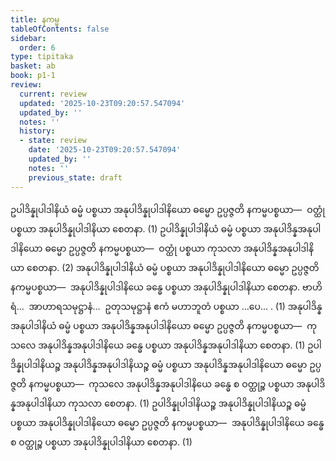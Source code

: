 ```yaml
---
title: နကမ္မ
tableOfContents: false
sidebar:
  order: 6
type: tipitaka
basket: ab
book: p1-1
review:
  current: review
  updated: '2025-10-23T09:20:57.547094'
  updated_by: ''
  notes: ''
  history:
  - state: review
    date: '2025-10-23T09:20:57.547094'
    updated_by: ''
    notes: ''
    previous_state: draft
---
```



<ReviewStatus review={frontmatter.review} showDetails={true} />

<HypothesisAnnotation frontmatter={frontmatter} />

<DynamicBreadcrumb />

<Division number="40" book="p1-1" e="ch" v="36" p="403">

<Paragraph number="2568" book="p1-1">
ဥပါဒိန္နုပါဒါနိယံ ဓမ္မံ ပစ္စယာ အနုပါဒိန္နုပါဒါနိယော ဓမ္မော ဥပ္ပဇ္ဇတိ နကမ္မပစ္စယာ—  ဝတ္ထုံ ပစ္စယာ အနုပါဒိန္နုပါဒါနိယာ စေတနာ. (1)
</Paragraph>

<Paragraph number="2569" book="p1-1">
ဥပါဒိန္နုပါဒါနိယံ ဓမ္မံ ပစ္စယာ အနုပါဒိန္နအနုပါဒါနိယော ဓမ္မော ဥပ္ပဇ္ဇတိ နကမ္မပစ္စယာ—  ဝတ္ထုံ ပစ္စယာ ကုသလာ အနုပါဒိန္နအနုပါဒါနိယာ စေတနာ. (2)
</Paragraph>

<Paragraph number="2570" book="p1-1">
အနုပါဒိန္နုပါဒါနိယံ ဓမ္မံ ပစ္စယာ အနုပါဒိန္နုပါဒါနိယော ဓမ္မော ဥပ္ပဇ္ဇတိ နကမ္မပစ္စယာ—  အနုပါဒိန္နုပါဒါနိယေ ခန္ဓေ ပစ္စယာ အနုပါဒိန္နုပါဒါနိယာ စေတနာ. ဗာဟိရံ…  အာဟာရသမုဋ္ဌာနံ…  ဥတုသမုဋ္ဌာနံ ဧကံ မဟာဘူတံ ပစ္စယာ …ပေ… . (1)
</Paragraph>

<Paragraph number="2571" book="p1-1">
အနုပါဒိန္နအနုပါဒါနိယံ ဓမ္မံ ပစ္စယာ အနုပါဒိန္နအနုပါဒါနိယော ဓမ္မော ဥပ္ပဇ္ဇတိ နကမ္မပစ္စယာ—  ကုသလေ အနုပါဒိန္နအနုပါဒါနိယေ ခန္ဓေ ပစ္စယာ အနုပါဒိန္နအနုပါဒါနိယာ စေတနာ. (1)
</Paragraph>

<Paragraph number="2572" book="p1-1">
ဥပါဒိန္နုပါဒါနိယဉ္စ အနုပါဒိန္နအနုပါဒါနိယဉ္စ ဓမ္မံ ပစ္စယာ အနုပါဒိန္နအနုပါဒါနိယော ဓမ္မော ဥပ္ပဇ္ဇတိ နကမ္မပစ္စယာ—  ကုသလေ အနုပါဒိန္နအနုပါဒါနိယေ ခန္ဓေ စ ဝတ္ထုဉ္စ ပစ္စယာ အနုပါဒိန္နအနုပါဒါနိယာ ကုသလာ စေတနာ. (1)
</Paragraph>

<Paragraph number="2573" book="p1-1">
ဥပါဒိန္နုပါဒါနိယဉ္စ အနုပါဒိန္နုပါဒါနိယဉ္စ ဓမ္မံ ပစ္စယာ အနုပါဒိန္နုပါဒါနိယော ဓမ္မော ဥပ္ပဇ္ဇတိ နကမ္မပစ္စယာ—  အနုပါဒိန္နုပါဒါနိယေ ခန္ဓေ စ ဝတ္ထုဉ္စ ပစ္စယာ အနုပါဒိန္နုပါဒါနိယာ စေတနာ. (1)
</Paragraph>
</Division>